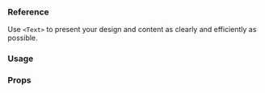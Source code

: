 
### Reference

Use `<Text>` to present your design and content as clearly and efficiently as
possible.

### Usage

<ExpoSnack id="@gympass/yoga-text" theme="light" />

### Props

<PropsTable component="Text" platform="native" />
